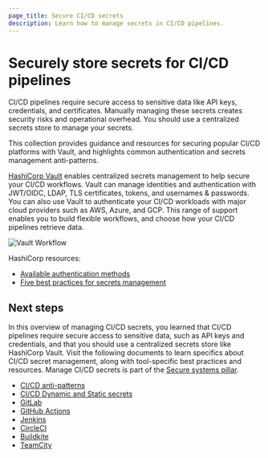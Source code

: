 ```yaml
---
page_title: Secure CI/CD secrets
description: Learn how to manage secrets in CI/CD pipelines.
---
```


# Securely store secrets for CI/CD pipelines

CI/CD pipelines require secure access to sensitive data like API keys, credentials, and certificates. Manually managing these secrets creates security risks and operational overhead.  You should use a centralized secrets store to manage your secrets. 

This collection provides guidance and resources for securing popular CI/CD platforms with Vault, and highlights common authentication and secrets management anti-patterns.

[HashiCorp Vault](/vault/) enables centralized secrets management to help secure your CI/CD workflows. Vault can manage identities and authentication with JWT/OIDC, LDAP, TLS certificates, tokens, and usernames & passwords. You can also use Vault to authenticate your CI/CD workloads with major cloud providers such as AWS, Azure, and GCP. This range of support enables you to build flexible workflows, and choose how your CI/CD pipelines retrieve data.

![Vault Workflow](/img/well-architected-framework/vault-cicd-1.png)

HashiCorp resources:

- [Available authentication methods](/vault/docs/auth)
- [Five best practices for secrets management](https://www.hashicorp.com/resources/5-best-practices-for-secrets-management)

## Next steps

In this overview of managing CI/CD secrets, you learned that CI/CD pipelines require secure access to sensitive data, such as API keys and credentials, and that you should use a centralized secrets store like HashiCorp Vault. Visit the following documents to learn specifics about CI/CD secret management, along with tool-specific best practices and resources. Manage CI/CD secrets is part of the [Secure systems pillar](/well-architected-framework/secure-systems).

- [CI/CD anti-patterns](/well-architected-framework/secure-systems/secure-applications/ci-cd-secrets/anti-patterns)
- [CI/CD Dynamic and Static secrets](/well-architected-framework/secure-systems/secure-applications/ci-cd-secrets/dynamic-and-static-secrets)
- [GitLab](/well-architected-framework/secure-systems/secure-applications/ci-cd-secrets/gitlab)
- [GitHub Actions](/well-architected-framework/secure-systems/secure-applications/ci-cd-secrets/github-actions)
- [Jenkins](/well-architected-framework/secure-systems/secure-applications/ci-cd-secrets/jenkins)
- [CircleCI](/well-architected-framework/secure-systems/secure-applications/ci-cd-secrets/circle-ci)
- [Buildkite](/well-architected-framework/secure-systems/secure-applications/ci-cd-secrets/buildkite)
- [TeamCity](/well-architected-framework/secure-systems/secure-applications/ci-cd-secrets/teamcity)